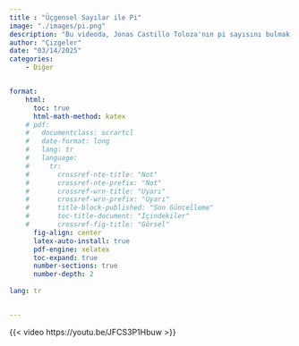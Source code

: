 ```yaml
---
title : "Üçgensel Sayılar ile Pi"
image: "./images/pi.png"
description: "Bu videoda, Jonas Castillo Toloza'nın pi sayısını bulmak için üçgensel sayıları kullandığı ilginç bir yöntemi açıklıyoruz."
author: "Çizgeler"
date: "03/14/2025"
categories:
    - Diğer


format: 
    html:
      toc: true
      html-math-method: katex
    # pdf:
    #   documentclass: scrartcl
    #   date-format: long
    #   lang: tr
    #   language:
    #     tr:
    #       crossref-nte-title: "Not"
    #       crossref-nte-prefix: "Not"
    #       crossref-wrn-title: "Uyarı"
    #       crossref-wrn-prefix: "Uyarı"
    #       title-block-published: "Son Güncelleme"
    #       toc-title-document: "İçindekiler"
    #       crossref-fig-title: "Görsel"
      fig-align: center
      latex-auto-install: true
      pdf-engine: xelatex
      toc-expand: true
      number-sections: true
      number-depth: 2 
      
lang: tr


---
```


{{< video https://youtu.be/JFCS3P1Hbuw >}}

